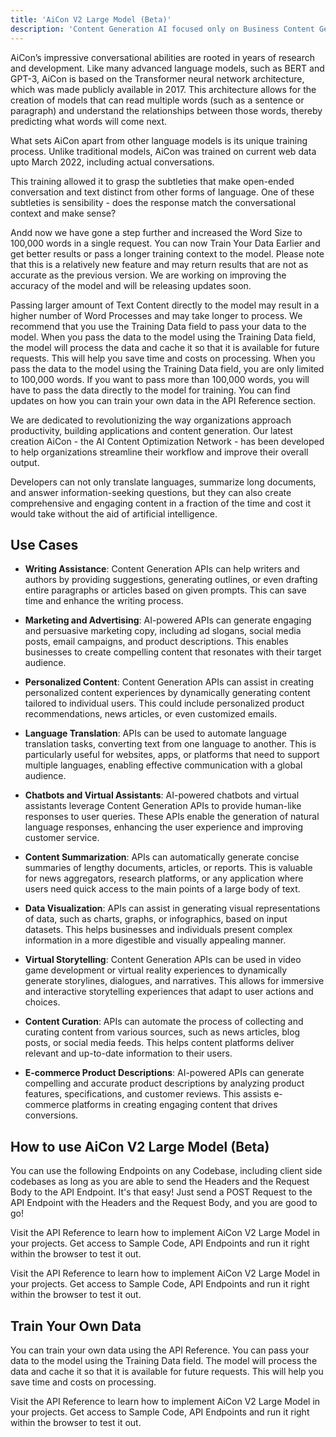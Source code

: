 ```yaml
---
title: 'AiCon V2 Large Model (Beta)'
description: 'Content Generation AI focused only on Business Content Generation Purpose.'
---
```


AiCon’s impressive conversational abilities are rooted in years of research and development. Like many advanced language models, such as BERT and GPT-3, AiCon is based on the Transformer neural network architecture, which was made publicly available in 2017. This architecture allows for the creation of models that can read multiple words (such as a sentence or paragraph) and understand the relationships between those words, thereby predicting what words will come next.

What sets AiCon apart from other language models is its unique training process. Unlike
traditional models, AiCon was trained on current web data upto March 2022, including actual
conversations.

This training allowed it to grasp the subtleties that make open-ended conversation and text distinct from other forms of language. One of these subtleties is sensibility - does the response match the conversational context and make sense?

Andd now we have gone a step further and increased the Word Size to 100,000 words in a
single request. You can now Train Your Data Earlier and get better results or pass a longer
training context to the model. Please note that this is a relatively new feature and may return
results that are not as accurate as the previous version. We are working on improving the
accuracy of the model and will be releasing updates soon.

<Warning>
  Passing larger amount of Text Content directly to the model may result in a higher number of
  Word Processes and may take longer to process. We recommend that you use the Training Data
  field to pass your data to the model. When you pass the data to the model using the Training
  Data field, the model will process the data and cache it so that it is available for future
  requests. This will help you save time and costs on processing.
</Warning>

<Info>
  When you pass the data to the model using the Training Data field, you are only limited to 100,000
  words. If you want to pass more than 100,000 words, you will have to pass the data
  directly to the model for training. You can find updates on how you can train your own data in
  the API Reference section.
</Info>

We are dedicated to revolutionizing the way organizations approach productivity, building applications and content generation. Our latest creation AiCon - the AI Content Optimization Network - has been developed to help organizations streamline their workflow and improve their overall output.

Developers can not only translate languages, summarize long documents, and answer
information-seeking questions, but they can also create comprehensive and engaging content in a
fraction of the time and cost it would take without the aid of artificial intelligence.

## Use Cases

- **Writing Assistance**: Content Generation APIs can help writers and authors by providing
suggestions, generating outlines, or even drafting entire paragraphs or articles based on given prompts. This can save time and enhance the writing process.

- **Marketing and Advertising**: AI-powered APIs can generate engaging and persuasive marketing copy, including ad slogans, social media posts, email campaigns, and product descriptions. This enables businesses to create compelling content that resonates with their target audience.

- **Personalized Content**: Content Generation APIs can assist in creating personalized content experiences by dynamically generating content tailored to individual users. This could include personalized product recommendations, news articles, or even customized emails.

- **Language Translation**: APIs can be used to automate language translation tasks, converting text from one language to another. This is particularly useful for websites, apps, or platforms that need to support multiple languages, enabling effective communication with a global audience.

- **Chatbots and Virtual Assistants**: AI-powered chatbots and virtual assistants leverage Content Generation APIs to provide human-like responses to user queries. These APIs enable the generation of natural language responses, enhancing the user experience and improving customer service.

- **Content Summarization**: APIs can automatically generate concise summaries of lengthy documents, articles, or reports. This is valuable for news aggregators, research platforms, or any application where users need quick access to the main points of a large body of text.

- **Data Visualization**: APIs can assist in generating visual representations of data, such as charts, graphs, or infographics, based on input datasets. This helps businesses and individuals present complex information in a more digestible and visually appealing manner.

- **Virtual Storytelling**: Content Generation APIs can be used in video game development or virtual reality experiences to dynamically generate storylines, dialogues, and narratives. This allows for immersive and interactive storytelling experiences that adapt to user actions and choices.

- **Content Curation**: APIs can automate the process of collecting and curating content from various sources, such as news articles, blog posts, or social media feeds. This helps content platforms deliver relevant and up-to-date information to their users.

- **E-commerce Product Descriptions**: AI-powered APIs can generate compelling and accurate
product descriptions by analyzing product features, specifications, and customer reviews. This assists e-commerce platforms in creating engaging content that drives conversions.

## How to use AiCon V2 Large Model (Beta)

You can use the following Endpoints on any Codebase, including client side codebases as long as
you are able to send the Headers and the Request Body to the API Endpoint. It's that easy! Just
send a POST Request to the API Endpoint with the Headers and the Request Body, and you are good to go!

Visit the API Reference to learn how to implement AiCon V2 Large Model in your projects. Get access to Sample
Code, API Endpoints and run it right within the browser to test it out.

<Card title="View API Reference to Implement" icon="link" iconType="duotone" color="#ea5a0c"
      href="api-reference/text-generation-ai/aicon-v2-large-beta">
  Visit the API Reference to learn how to implement AiCon V2 Large Model in your projects. Get
  access
  to
  Sample Code, API Endpoints and run it right within the browser to test it out.
</Card>

## Train Your Own Data

You can train your own data using the API Reference. You can pass your data to the model using
the Training Data field. The model will process the data and cache it so that it is available for
future requests. This will help you save time and costs on processing.

<Card title="Train, View and Delete Datasets" icon="link" iconType="duotone" color="#ea5a0c"
      href="/api-reference/image-analysis/face-comparison-v2">
  Visit the API Reference to learn how to implement AiCon V2 Large Model in your projects. Get
  access
  to
  Sample Code, API Endpoints and run it right within the browser to test it out.
</Card>
